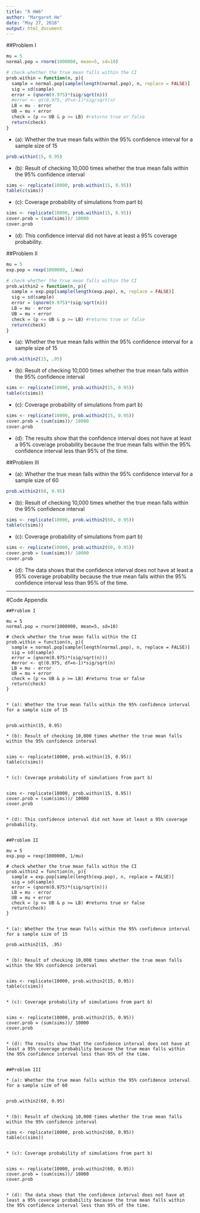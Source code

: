 ---
title: "R HW6"
author: "Margaret He"
date: "May 27, 2016"
output: html_document
---

##Problem I

```{r, echo = FALSE}
mu = 5
normal.pop = rnorm(1000000, mean=5, sd=10)

# check whether the true mean falls within the CI
prob.within = function(n, p){
  sample = normal.pop[sample(length(normal.pop), n, replace = FALSE)]
  sig = sd(sample)
  error = (qnorm(0.975)*(sig/sqrt(n)))
  #error <- qt(0.975, df=n-1)*sig/sqrt(n)
  LB = mu - error
  UB = mu + error
  check = (p <= UB & p >= LB) #returns true or false
  return(check)
}

```

* (a): Whether the true mean falls within the 95% confidence interval for a sample size of 15

```{r, echo = FALSE}
prob.within(15, 0.95)

```
* (b): Result of checking 10,000 times whether the true mean falls within the 95% confidence interval

```{r, echo = FALSE}
sims <- replicate(10000, prob.within(15, 0.95))
table(c(sims))

```

* (c): Coverage probability of simulations from part b)

```{r, echo = FALSE}
sims <- replicate(10000, prob.within(15, 0.95))
cover.prob = (sum(sims))/ 10000
cover.prob

```

* (d): This confidence interval did not have at least a 95% coverage probability.


##Problem II

```{r, echo = FALSE}
mu = 5
exp.pop = rexp(1000000, 1/mu)

# check whether the true mean falls within the CI
prob.within2 = function(n, p){
  sample = exp.pop[sample(length(exp.pop), n, replace = FALSE)]
  sig = sd(sample)
  error = (qnorm(0.975)*(sig/sqrt(n)))
  LB = mu - error
  UB = mu + error
  check = (p <= UB & p >= LB) #returns true or false
  return(check)
}

```

* (a): Whether the true mean falls within the 95% confidence interval for a sample size of 15

```{r, echo = FALSE}
prob.within2(15, .95)

```

* (b): Result of checking 10,000 times whether the true mean falls within the 95% confidence interval

```{r, echo = FALSE}
sims <- replicate(10000, prob.within2(15, 0.95))
table(c(sims))

```

* (c): Coverage probability of simulations from part b)

```{r, echo = FALSE}
sims <- replicate(10000, prob.within2(15, 0.95))
cover.prob = (sum(sims))/ 10000
cover.prob

```

* (d): The results show that the confidence interval does not have at least a 95% coverage probability because the true mean falls within the 95% confidence interval less than 95% of the time.


##Problem III

* (a): Whether the true mean falls within the 95% confidence interval for a sample size of 60

```{r, echo = FALSE}
prob.within2(60, 0.95)

```

* (b): Result of checking 10,000 times whether the true mean falls within the 95% confidence interval

```{r, echo = FALSE}
sims <- replicate(10000, prob.within2(60, 0.95))
table(c(sims))

```

* (c): Coverage probability of simulations from part b)

```{r, echo = FALSE}
sims <- replicate(10000, prob.within2(60, 0.95))
cover.prob = (sum(sims))/ 10000
cover.prob

```

* (d): The data shows that the confidence interval does not have at least a 95% coverage probability because the true mean falls within the 95% confidence interval less than 95% of the time.

  
*******

#Code Appendix
  
```
##Problem I

mu = 5
normal.pop = rnorm(1000000, mean=5, sd=10)

# check whether the true mean falls within the CI
prob.within = function(n, p){
  sample = normal.pop[sample(length(normal.pop), n, replace = FALSE)]
  sig = sd(sample)
  error = (qnorm(0.975)*(sig/sqrt(n)))
  #error <- qt(0.975, df=n-1)*sig/sqrt(n)
  LB = mu - error
  UB = mu + error
  check = (p <= UB & p >= LB) #returns true or false
  return(check)
}


* (a): Whether the true mean falls within the 95% confidence interval for a sample size of 15


prob.within(15, 0.95)

* (b): Result of checking 10,000 times whether the true mean falls within the 95% confidence interval


sims <- replicate(10000, prob.within(15, 0.95))
table(c(sims))


* (c): Coverage probability of simulations from part b)


sims <- replicate(10000, prob.within(15, 0.95))
cover.prob = (sum(sims))/ 10000
cover.prob


* (d): This confidence interval did not have at least a 95% coverage probability.


##Problem II

mu = 5
exp.pop = rexp(1000000, 1/mu)

# check whether the true mean falls within the CI
prob.within2 = function(n, p){
  sample = exp.pop[sample(length(exp.pop), n, replace = FALSE)]
  sig = sd(sample)
  error = (qnorm(0.975)*(sig/sqrt(n)))
  LB = mu - error
  UB = mu + error
  check = (p <= UB & p >= LB) #returns true or false
  return(check)
}


* (a): Whether the true mean falls within the 95% confidence interval for a sample size of 15

prob.within2(15, .95)


* (b): Result of checking 10,000 times whether the true mean falls within the 95% confidence interval


sims <- replicate(10000, prob.within2(15, 0.95))
table(c(sims))


* (c): Coverage probability of simulations from part b)


sims <- replicate(10000, prob.within2(15, 0.95))
cover.prob = (sum(sims))/ 10000
cover.prob


* (d): The results show that the confidence interval does not have at least a 95% coverage probability because the true mean falls within the 95% confidence interval less than 95% of the time.


##Problem III

* (a): Whether the true mean falls within the 95% confidence interval for a sample size of 60


prob.within2(60, 0.95)


* (b): Result of checking 10,000 times whether the true mean falls within the 95% confidence interval

sims <- replicate(10000, prob.within2(60, 0.95))
table(c(sims))


* (c): Coverage probability of simulations from part b)


sims <- replicate(10000, prob.within2(60, 0.95))
cover.prob = (sum(sims))/ 10000
cover.prob


* (d): The data shows that the confidence interval does not have at least a 95% coverage probability because the true mean falls within the 95% confidence interval less than 95% of the time.

```
